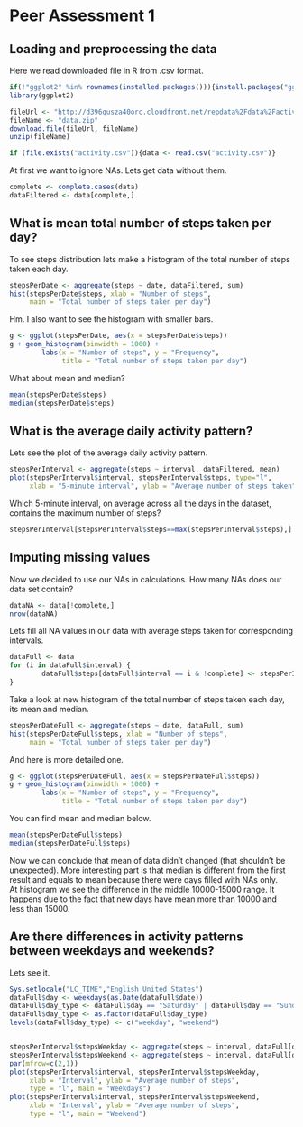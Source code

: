 Peer Assessment 1
=============================

Loading and preprocessing the data
--------------------------------

Here we read downloaded file in R from .csv format.
```r
if(!"ggplot2" %in% rownames(installed.packages())){install.packages("ggplot2")}
library(ggplot2)

fileUrl <- "http://d396qusza40orc.cloudfront.net/repdata%2Fdata%2Factivity.zip"
fileName <- "data.zip"
download.file(fileUrl, fileName)
unzip(fileName)

if (file.exists("activity.csv")){data <- read.csv("activity.csv")}
```


At first we want to ignore NAs. Lets get data without them.
```r
complete <- complete.cases(data)
dataFiltered <- data[complete,]
```

What is mean total number of steps taken per day?
-----------------------------------------

To see steps distribution lets make a histogram of the total number of steps taken each day.
```r
stepsPerDate <- aggregate(steps ~ date, dataFiltered, sum)
hist(stepsPerDate$steps, xlab = "Number of steps", 
     main = "Total number of steps taken per day")
```

Hm. I also want to see the histogram with smaller bars.

```r
g <- ggplot(stepsPerDate, aes(x = stepsPerDate$steps))
g + geom_histogram(binwidth = 1000) + 
        labs(x = "Number of steps", y = "Frequency", 
             title = "Total number of steps taken per day")
```

What about mean and median?
```r
mean(stepsPerDate$steps)
median(stepsPerDate$steps)
```

What is the average daily activity pattern?
--------------------------------------------

Lets see the plot of the average daily activity pattern.
```r
stepsPerInterval <- aggregate(steps ~ interval, dataFiltered, mean)
plot(stepsPerInterval$interval, stepsPerInterval$steps, type="l", 
     xlab = "5-minute interval", ylab = "Average number of steps taken")
```

Which 5-minute interval, on average across all the days in the dataset, contains the maximum number of steps?
```r
stepsPerInterval[stepsPerInterval$steps==max(stepsPerInterval$steps),]
```

Imputing missing values
---------------------------------

Now we decided to use our NAs in calculations. How many NAs does our data set contain?
```r
dataNA <- data[!complete,]
nrow(dataNA)
```

Lets fill all NA values in our data with average steps taken for corresponding intervals.
```r
dataFull <- data
for (i in dataFull$interval) {
        dataFull$steps[dataFull$interval == i & !complete] <- stepsPerInterval[stepsPerInterval$interval == i, "steps"]
}
```

Take a look at new histogram of the total number of steps taken each day, its mean and median. 
```r
stepsPerDateFull <- aggregate(steps ~ date, dataFull, sum)
hist(stepsPerDateFull$steps, xlab = "Number of steps", 
     main = "Total number of steps taken per day")
```

And here is more detailed one.
```r
g <- ggplot(stepsPerDateFull, aes(x = stepsPerDateFull$steps))
g + geom_histogram(binwidth = 1000) + 
        labs(x = "Number of steps", y = "Frequency", 
             title = "Total number of steps taken per day")
```

You can find mean and median below.
```r
mean(stepsPerDateFull$steps)
median(stepsPerDateFull$steps)
```

Now we can conclude that mean of data didn't changed (that shouldn't be unexpected). More interesting part is that median is different from the first result and equals to mean because there were days filled with NAs only.   
At histogram we see the difference in the middle 10000-15000 range. It happens due to the fact that new days have mean more than 10000 and less than 15000.  

Are there differences in activity patterns between weekdays and weekends?
-----------------------------------------------------

Lets see it.
```r
Sys.setlocale("LC_TIME","English United States")
dataFull$day <- weekdays(as.Date(dataFull$date))
dataFull$day_type <- dataFull$day == "Saturday" | dataFull$day == "Sunday"
dataFull$day_type <- as.factor(dataFull$day_type)
levels(dataFull$day_type) <- c("weekday", "weekend")


stepsPerInterval$stepsWeekday <- aggregate(steps ~ interval, dataFull[dataFull$day_type == "weekday",], mean)[,2]
stepsPerInterval$stepsWeekend <- aggregate(steps ~ interval, dataFull[dataFull$day_type == "weekend",], mean)[,2]
par(mfrow=c(2,1))
plot(stepsPerInterval$interval, stepsPerInterval$stepsWeekday, 
     xlab = "Interval", ylab = "Average number of steps",
     type = "l", main = "Weekdays")
plot(stepsPerInterval$interval, stepsPerInterval$stepsWeekend, 
     xlab = "Interval", ylab = "Average number of steps",
     type = "l", main = "Weekend")
```